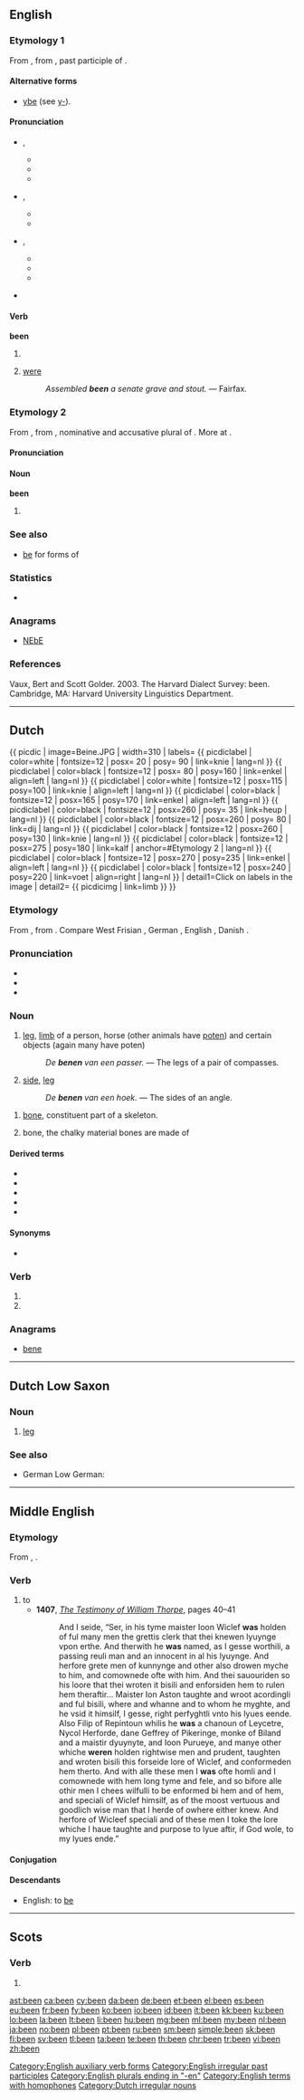 {{also|ben|Ben}}
==English==
{{wikipedia}}

===Etymology 1===
From {{etyl|enm|en}} {{term|ybeen||lang=enm}}, from {{etyl|ang|en}} {{term/t|ang|ġebēon}}, past participle of {{term|beon-wesan|bēon|to be|lang=ang}}.

====Alternative forms====
* {{sense|obsolete}} [[ybe]] (see [[y-]]).

====Pronunciation====
* {{a|GenAm|RP}} {{IPA|/bɪn/}}, {{X-SAMPA|/bIn/}} 
** {{audio|en-us-been.ogg|Audio (US)}}
** {{homophones|lang=en|bin}}
** {{rhymes|ɪn}}
* {{a|GenAm}} {{IPA|/bɛn/}}, {{X-SAMPA|/bEn/}}
** {{homophones|lang=en|Ben}}
** {{rhymes|ɛn}}
* {{a|RP}} {{IPA|/bin/}},{{X-SAMPA|/bin/}}
** {{rhymes|iːn}}
** {{audio|En-uk-been.ogg|Audio (UK)}}
** {{homophones|lang=en|bean}}
* {{a|unstressed}} {{IPA|/bɨn/|/bɪ̈n/}}

====Verb====
'''been'''

# {{past participle of|be||lang=en}}
# {{context|obsolete|lang=en}} [[were]]
#: ''Assembled '''been''' a senate grave and stout.'' &mdash; Fairfax.
<!-- Translations belong at [[be]] -->

===Etymology 2===
From {{etyl|enm|en}} {{term|been|lang=enm}}, from {{etyl|ang|en}} {{term/t|ang|bēon||bees}}, nominative and accusative plural of {{term/t|ang|bēo||bee}}. More at {{l/en|bee}}.

====Pronunciation====
{{rfp|lang=en}}

====Noun====
'''been'''

# {{context|UK|_|dialectal|lang=en}} {{plural of|bee|lang=en}}

===See also===
* [[be#Inflection|be]] for forms of {{term|be|lang=en}}

===Statistics===
* {{rank|who|said|would|46|been|will|no|them}}

===Anagrams===
* [[NEbE#English|NEbE]]

===References===
Vaux, Bert and Scott Golder. 2003. The Harvard Dialect Survey: been. Cambridge, MA: Harvard University Linguistics Department.

[[Category:English auxiliary verb forms]]
[[Category:English irregular past participles]]
[[Category:English plurals ending in "-en"]]
[[Category:English terms with homophones]]

----

==Dutch==
{{ picdic
| image=Beine.JPG
| width=310
| labels=
<!-- Paard -->
{{ picdiclabel | color=white | fontsize=12 | posx= 20 | posy= 90 | link=knie | lang=nl }}
{{ picdiclabel | color=black | fontsize=12 | posx= 80 | posy=160 | link=enkel | align=left | lang=nl }}
<!-- Wolf -->
{{ picdiclabel | color=white | fontsize=12 | posx=115 | posy=100 | link=knie | align=left | lang=nl }}
{{ picdiclabel | color=black | fontsize=12 | posx=165 | posy=170 | link=enkel | align=left | lang=nl }}
<!-- Mens -->
{{ picdiclabel | color=black | fontsize=12 | posx=260 | posy= 35 | link=heup | lang=nl }}
{{ picdiclabel | color=black | fontsize=12 | posx=260 | posy= 80 | link=dij | lang=nl }}
{{ picdiclabel | color=black | fontsize=12 | posx=260 | posy=130 | link=knie | lang=nl }}
{{ picdiclabel | color=black | fontsize=12 | posx=275 | posy=180 | link=kalf | anchor=#Etymology 2 | lang=nl }}
{{ picdiclabel | color=black | fontsize=12 | posx=270 | posy=235 | link=enkel | align=left | lang=nl }}
{{ picdiclabel | color=black | fontsize=12 | posx=240 | posy=220 | link=voet | align=right | lang=nl }}
| detail1=Click on labels in the image
| detail2=
{{ picdicimg | link=limb }}
}}

===Etymology===
From {{etyl|odt|nl}} {{term/t|odt|*bēn}}, from {{etyl|gem-pro|nl}} {{term/t|gem-pro|*bainą}}. Compare West Frisian {{term|bien|lang=fy}}, German {{term|Bein|lang=de}}, English {{term|bone|lang=en}}, Danish {{term|ben|lang=da}}.

===Pronunciation===
* {{rhymes|eːn|lang=nl}}
* {{IPA|/beːn/|lang=nl}}
* {{audio|Nl-been.ogg|audio}}

===Noun===
{{nl-noun|n|benen|beentje}}

# {{context|anatomy|lang=nl}} [[leg]], [[limb]] of a person, horse (other animals have [[poten]]) and certain objects (again many have poten)
#: ''De '''benen''' van een passer.'' &mdash; The legs of a pair of compasses.
# {{context|mathematics|lang=nl}} [[side]], [[leg]]
#: ''De '''benen''' van een hoek.'' &mdash; The sides of an angle.

{{nl-noun|n|beenderen|beentje}}

# [[bone]], constituent part of a skeleton.
# {{context|uncountable|lang=nl}} bone, the chalky material bones are made of

====Derived terms====
{{top4}}
* {{l|nl|benig}}
* {{l|nl|borstbeen}}
* {{l|nl|gebeente}}
* {{l|nl|ontbenen}}
* {{l|nl|tweebeen}}
{{bottom}}

====Synonyms====
* {{sense|bone}} {{l|nl|bot}}

===Verb===
{{nl-verb-form}}

# {{nl-verb form of|p=1|n=sg|t=pres|m=ind|benen}}
# {{nl-verb form of|m=imp|benen}}

===Anagrams===
* [[bene#Dutch|bene]]

[[Category:Dutch irregular nouns]]

----

==Dutch Low Saxon==

===Noun===
{{head|nds-nl|noun}}

# [[leg]]

===See also===
* German Low German: {{l|nds-de|Been}}

----

==Middle English==

===Etymology===
From {{etyl|ang|enm}} {{term|beon|lang=ang}}, {{term|wesan|lang=ang}}.

===Verb===
{{head|enm|verb}}

# to {{l/en|be}}
#* '''1407''', ''[[w:The Testimony of William Thorpe|The Testimony of William Thorpe]]'', pages 40–41
#*: And I seide, “Ser, in his tyme maister Ioon Wiclef '''was''' holden of ful many men the grettis clerk that thei knewen lyuynge vpon erthe. And therwith he '''was''' named, as I gesse worthili, a passing reuli man and an innocent in al his lyuynge. And herfore grete men of kunnynge and other also drowen myche to him, and comownede ofte with him. And thei sauouriden so his loore that thei wroten it bisili and enforsiden hem to rulen hem theraftir… Maister Ion Aston taughte and wroot acordingli and ful bisili, where and whanne and to whom he myghte, and he vsid it himsilf, I gesse, right perfyghtli vnto his lyues eende. Also Filip of Repintoun whilis he '''was''' a chanoun of Leycetre, Nycol Herforde, dane Geffrey of Pikeringe, monke of Biland and a maistir dyuynyte, and Ioon Purueye, and manye other whiche '''weren''' holden rightwise men and prudent, taughten and wroten bisili this forseide lore of Wiclef, and conformeden hem therto. And with alle these men I '''was''' ofte homli and I comownede with hem long tyme and fele, and so bifore alle othir men I chees wilfulli to be enformed bi hem and of hem, and speciali of Wiclef himsilf, as of the moost vertuous and goodlich wise man that I herde of owhere either knew. And herfore of Wicleef speciali and of these men I toke the lore whiche I haue taughte and purpose to lyue aftir, if God wole, to my lyues ende.”

====Conjugation====
{{enm-conj|type=strong|em, am, be|arn, sind, beeþ|art, bist|arn, sind, beeþ|is, beeþ|arn, sind, beeþ|be|been|beende, beinge|(y)been|was|weren|werest|weren|was|weren|wer(e)|weren|be|been}}

====Descendants====
* English: to [[be]]

----

==Scots==

===Verb===
{{head|sco}}

# {{past participle of|be|lang=sco}}

[[ast:been]]
[[ca:been]]
[[cy:been]]
[[da:been]]
[[de:been]]
[[et:been]]
[[el:been]]
[[es:been]]
[[eu:been]]
[[fr:been]]
[[fy:been]]
[[ko:been]]
[[io:been]]
[[id:been]]
[[it:been]]
[[kk:been]]
[[ku:been]]
[[lo:been]]
[[la:been]]
[[lt:been]]
[[li:been]]
[[hu:been]]
[[mg:been]]
[[ml:been]]
[[my:been]]
[[nl:been]]
[[ja:been]]
[[no:been]]
[[pl:been]]
[[pt:been]]
[[ru:been]]
[[sm:been]]
[[simple:been]]
[[sk:been]]
[[fi:been]]
[[sv:been]]
[[tl:been]]
[[ta:been]]
[[te:been]]
[[th:been]]
[[chr:been]]
[[tr:been]]
[[vi:been]]
[[zh:been]]